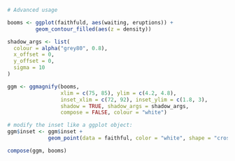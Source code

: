 

```r
# Advanced usage

booms <- ggplot(faithfuld, aes(waiting, eruptions)) +
         geom_contour_filled(aes(z = density))

shadow_args <- list(
  colour = alpha("grey80", 0.8),
  x_offset = 0,
  y_offset = 0,
  sigma = 10
)

ggm <- ggmagnify(booms,
                 xlim = c(75, 85), ylim = c(4.2, 4.8),
                 inset_xlim = c(72, 92), inset_ylim = c(1.8, 3),
                 shadow = TRUE, shadow_args = shadow_args,
                 compose = FALSE, colour = "white")

# modify the inset like a ggplot object:
ggm$inset <- ggm$inset +
             geom_point(data = faithful, color = "white", shape = "cross")

compose(ggm, booms)
```
